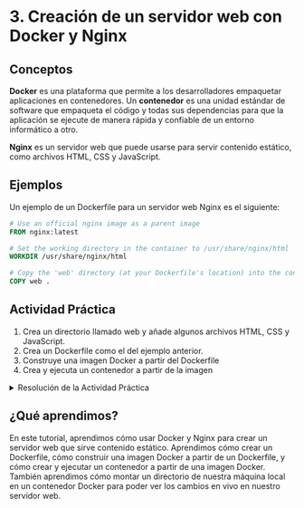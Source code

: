 # 3. Creación de un servidor web con Docker y Nginx

## Conceptos
::: justify
**Docker** es una plataforma que permite a los desarrolladores empaquetar aplicaciones en contenedores. Un **contenedor** es una unidad estándar de software que empaqueta el código y todas sus dependencias para que la aplicación se ejecute de manera rápida y confiable de un entorno informático a otro.

**Nginx** es un servidor web que puede usarse para servir contenido estático, como archivos HTML, CSS y JavaScript.

## Ejemplos

Un ejemplo de un Dockerfile para un servidor web Nginx es el siguiente:

```Dockerfile
# Use an official nginx image as a parent image
FROM nginx:latest

# Set the working directory in the container to /usr/share/nginx/html
WORKDIR /usr/share/nginx/html

# Copy the 'web' directory (at your Dockerfile's location) into the container
COPY web .
```
:::
## Actividad Práctica

1. Crea un directorio llamado web y añade algunos archivos HTML, CSS y JavaScript.
2. Crea un Dockerfile como el del ejemplo anterior.
3. Construye una imagen Docker a partir del Dockerfile
4. Crea y ejecuta un contenedor a partir de la imagen

<details>
    <summary>Resolución de la Actividad Práctica</summary>
Construye una imagen Docker a partir del Dockerfile

```Dockerfile
# Use an official nginx image as a parent image
FROM nginx:latest

# Set the working directory in the container to /usr/share/nginx/html
WORKDIR /usr/share/nginx/html

# Copy the 'web' directory (at your Dockerfile's location) into the container
COPY web .
```
```bash
docker build -t my-nginx-image .
```
Crea y ejecuta un contenedor a partir de la imagen
```bash
docker run -it --rm -dp 8080:80 -v ${PWD}/web:/usr/share/nginx/html --name web my-nginx-image .`
```
Si has seguido los pasos correctamente, deberías tener un servidor web Nginx ejecutándose en un contenedor Docker y sirviendo los archivos de tu directorio web. Puedes verificar esto abriendo un navegador web y yendo a http://localhost:8080.

</details>

## ¿Qué aprendimos?
::: justify
En este tutorial, aprendimos cómo usar Docker y Nginx para crear un servidor web que sirve contenido estático. Aprendimos cómo crear un Dockerfile, cómo construir una imagen Docker a partir de un Dockerfile, y cómo crear y ejecutar un contenedor a partir de una imagen Docker. También aprendimos cómo montar un directorio de nuestra máquina local en un contenedor Docker para poder ver los cambios en vivo en nuestro servidor web.
:::